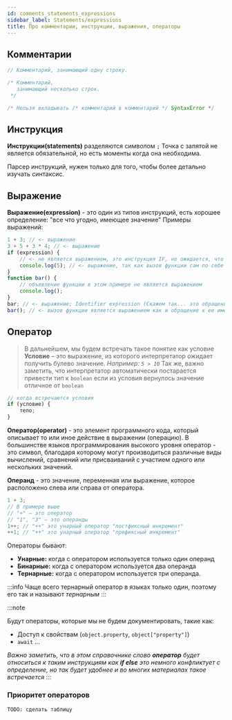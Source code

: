 ```yaml
---
id: comments_statements_expressions
sidebar_label: Statements/expressions
title: Про комментарии, инструкции, выражения, операторы
---
```



## Комментарии

```jsx
// Комментарий, занимающий одну строку.

/* Комментарий,
   занимающий несколько строк.
 */

/* Нельзя вкладывать /* комментарий в комментарий */ SyntaxError */
```

## Инструкция

**Инструкции(statements)** разделяются символом `;`
Точка с запятой не является обязательной, но есть моменты когда она необходима.

<Link title="Esprima: Parser" href="http://esprima.org/demo/parse.html#" />

Парсер инструкций, нужен только для того, чтобы более детально изучать синтаксис.

## Выражение

**Выражение(expression)** - это один из типов инструкций, есть хорошее определение: "все что угодно, имеющее значение"
Примеры выражений:

```jsx
1 + 3; // <- выражение
3 + 5 + 3 * 4; // <- выражение
if (expression) {
    // <- не является выражением, это инструкция IF, но ожидается, что в условии будет находиться выражение
    console.log(5); // <- выражение, так как вызов функции сам по себе имеет значение, функции возвращают результат своей работы
}
function bar() {
    // объявление функции в этом примере не является выражением
    console.log();
}
bar; // <- выражение; Identifier expression (Скажем так... это обращение к идентификатору)
bar(); // <- вызов функции является выражением как и обращение к ее имени
```

## Оператор

> В дальнейшем, мы будем встречать такое понятие как условие
> **Условие** – это выражение, из которого интерпретатор ожидает получить булево значение. _Например: `5 > 10`_
> Так же, важно заметить, что интерпретатор автоматически постарается привести тип к `boolean` если из условия вернулось значение отличное от `boolean`

```jsx
// когда встречаются условия
if (условие) {
    тело;
}
```

**Оператор(operator)** - это элемент программного кода, который описывает то или иное действие в выражении (операцию). В большинстве языков программирования высокого уровня оператор - это символ, благодаря которому могут производиться различные виды вычислений, сравнений или присваиваний с участием одного или нескольких значений.

**Операнд** - это значение, переменная или выражение, которое расположено слева или справа от оператора.

```jsx
1 + 3;
// В примере выше
// "+" – это оператор
// "1", "3" – это операнды
1++; // "++" это унарный оператор "постфиксный инкремент"
++1; // "++" это унарный оператор "префиксный инкремент"
```

Операторы бывают:

-   **Унарные:** когда с оператором используется только один операнд
-   **Бинарные:** когда с оператором используется два операнда
-   **Тернарные:** когда с оператором используется три операнда.

:::info
Чаще всего тернарный оператор в языках только один, поэтому его так и называют _тернарным_
:::

:::note

Будут операторы, которые мы не будем документировать, такие как:

-   Доступ к свойствам (`object.property`, `object["property"]`)
-   `await`
    ...

_Важно заметить, что в этом справочнике слово **оператор** будет относиться к таким инструкциям как **if else** это немного конфликтует с определение, но так будет удобнее и во многих материалах такое встречается_
:::

### Приоритет операторов

`TODO: сделать таблицу`
